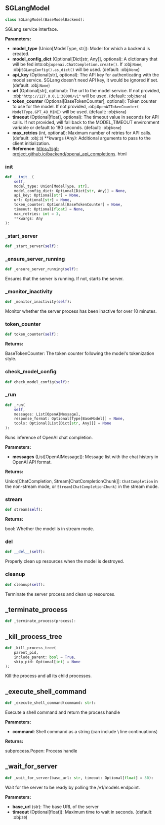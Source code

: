 <a id="camel.models.sglang_model"></a>

<a id="camel.models.sglang_model.SGLangModel"></a>

## SGLangModel

```python
class SGLangModel(BaseModelBackend):
```

SGLang service interface.

**Parameters:**

- **model_type** (Union[ModelType, str]): Model for which a backend is created.
- **model_config_dict** (Optional[Dict[str, Any]], optional): A dictionary that will be fed into:obj:`openai.ChatCompletion.create()`. If :obj:`None`, :obj:`SGLangConfig().as_dict()` will be used. (default: :obj:`None`)
- **api_key** (Optional[str], optional): The API key for authenticating with the model service. SGLang doesn't need API key, it would be ignored if set. (default: :obj:`None`)
- **url** (Optional[str], optional): The url to the model service. If not provided, :obj:`"http://127.0.0.1:30000/v1"` will be used. (default: :obj:`None`)
- **token_counter** (Optional[BaseTokenCounter], optional): Token counter to use for the model. If not provided, :obj:`OpenAITokenCounter( ModelType.GPT_4O_MINI)` will be used. (default: :obj:`None`)
- **timeout** (Optional[float], optional): The timeout value in seconds for API calls. If not provided, will fall back to the MODEL_TIMEOUT environment variable or default to 180 seconds. (default: :obj:`None`)
- **max_retries** (int, optional): Maximum number of retries for API calls. (default: :obj:`3`) **kwargs (Any): Additional arguments to pass to the client initialization.
- **Reference**: https://sgl-project.github.io/backend/openai_api_completions. html

<a id="camel.models.sglang_model.SGLangModel.__init__"></a>

### __init__

```python
def __init__(
    self,
    model_type: Union[ModelType, str],
    model_config_dict: Optional[Dict[str, Any]] = None,
    api_key: Optional[str] = None,
    url: Optional[str] = None,
    token_counter: Optional[BaseTokenCounter] = None,
    timeout: Optional[float] = None,
    max_retries: int = 3,
    **kwargs: Any
):
```

<a id="camel.models.sglang_model.SGLangModel._start_server"></a>

### _start_server

```python
def _start_server(self):
```

<a id="camel.models.sglang_model.SGLangModel._ensure_server_running"></a>

### _ensure_server_running

```python
def _ensure_server_running(self):
```

Ensures that the server is running. If not, starts the server.

<a id="camel.models.sglang_model.SGLangModel._monitor_inactivity"></a>

### _monitor_inactivity

```python
def _monitor_inactivity(self):
```

Monitor whether the server process has been inactive for over 10
minutes.

<a id="camel.models.sglang_model.SGLangModel.token_counter"></a>

### token_counter

```python
def token_counter(self):
```

**Returns:**

  BaseTokenCounter: The token counter following the model's
tokenization style.

<a id="camel.models.sglang_model.SGLangModel.check_model_config"></a>

### check_model_config

```python
def check_model_config(self):
```

<a id="camel.models.sglang_model.SGLangModel._run"></a>

### _run

```python
def _run(
    self,
    messages: List[OpenAIMessage],
    response_format: Optional[Type[BaseModel]] = None,
    tools: Optional[List[Dict[str, Any]]] = None
):
```

Runs inference of OpenAI chat completion.

**Parameters:**

- **messages** (List[OpenAIMessage]): Message list with the chat history in OpenAI API format.

**Returns:**

  Union[ChatCompletion, Stream[ChatCompletionChunk]]:
`ChatCompletion` in the non-stream mode, or
`Stream[ChatCompletionChunk]` in the stream mode.

<a id="camel.models.sglang_model.SGLangModel.stream"></a>

### stream

```python
def stream(self):
```

**Returns:**

  bool: Whether the model is in stream mode.

<a id="camel.models.sglang_model.SGLangModel.__del__"></a>

### __del__

```python
def __del__(self):
```

Properly clean up resources when the model is destroyed.

<a id="camel.models.sglang_model.SGLangModel.cleanup"></a>

### cleanup

```python
def cleanup(self):
```

Terminate the server process and clean up resources.

<a id="camel.models.sglang_model._terminate_process"></a>

## _terminate_process

```python
def _terminate_process(process):
```

<a id="camel.models.sglang_model._kill_process_tree"></a>

## _kill_process_tree

```python
def _kill_process_tree(
    parent_pid,
    include_parent: bool = True,
    skip_pid: Optional[int] = None
):
```

Kill the process and all its child processes.

<a id="camel.models.sglang_model._execute_shell_command"></a>

## _execute_shell_command

```python
def _execute_shell_command(command: str):
```

Execute a shell command and return the process handle

**Parameters:**

- **command**: Shell command as a string (can include \\ line continuations)

**Returns:**

  subprocess.Popen: Process handle

<a id="camel.models.sglang_model._wait_for_server"></a>

## _wait_for_server

```python
def _wait_for_server(base_url: str, timeout: Optional[float] = 30):
```

Wait for the server to be ready by polling the /v1/models endpoint.

**Parameters:**

- **base_url** (str): The base URL of the server
- **timeout** (Optional[float]): Maximum time to wait in seconds. (default: :obj:`30`)
